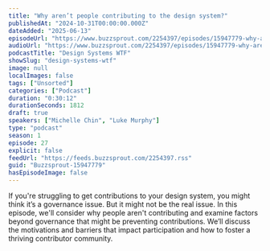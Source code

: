 ```yaml
---
title: "Why aren’t people contributing to the design system?"
publishedAt: "2024-10-31T00:00:00.000Z"
dateAdded: "2025-06-13"
episodeUrl: "https://www.buzzsprout.com/2254397/episodes/15947779-why-aren-t-people-contributing-to-the-design-system.mp3"
audioUrl: "https://www.buzzsprout.com/2254397/episodes/15947779-why-aren-t-people-contributing-to-the-design-system.mp3"
podcastTitle: "Design Systems WTF"
showSlug: "design-systems-wtf"
image: null
localImages: false
tags: ["Unsorted"]
categories: ["Podcast"]
duration: "0:30:12"
durationSeconds: 1812
draft: true
speakers: ["Michelle Chin", "Luke Murphy"]
type: "podcast"
season: 1
episode: 27
explicit: false
feedUrl: "https://feeds.buzzsprout.com/2254397.rss"
guid: "Buzzsprout-15947779"
hasEpisodeImage: false
---
```

If you're struggling to get contributions to your design system, you might think it’s a governance issue. But it might not be the real issue. In this episode, we'll consider why people aren't contributing and examine factors beyond governance that might be preventing contributions. We’ll discuss the motivations and barriers that impact participation and how to foster a thriving contributor community.
